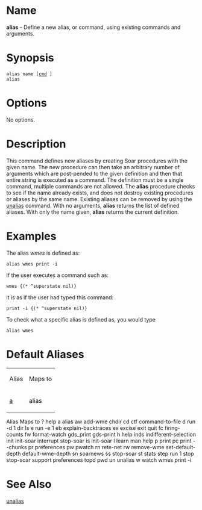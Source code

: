 = Name =
'''alias''' - Define a new alias, or command, using existing commands and arguments.

= Synopsis =
 alias name [<u>cmd</u> <args>]
 alias

= Options =
No options.

= Description =
This command defines new aliases by creating Soar procedures with the given name.  The new procedure can then take an arbitrary number of arguments which are post-pended to the given definition and then that entire string is executed as a command.  The definition must be a single command, multiple commands are not allowed.  The '''alias''' procedure checks to see if the name already exists, and does not destroy  existing procedures or aliases by the same name.  Existing  aliases  can  be  removed  by  using  the  [[unalias]] command.    With  no  arguments,  '''alias'''  returns  the  list  of  defined aliases.  With only the name given, '''alias''' returns the current  definition.

= Examples = 
The alias ''wmes'' is defined as:
 alias wmes print -i
If the user executes a command such as:
 wmes {(* ^superstate nil)}
it is as if the user had typed this command:
 print -i {(* ^superstate nil)}
To check what a specific alias is defined as, you would type
 alias wmes

= Default Aliases =
{| border="1" cellpadding="2"
| Alias || Maps to
|-
| [[a]] || alias
|}

Alias	 Maps to
?	help
a	alias
aw	add-wme
chdir	cd
ctf	command-to-file
d	run -d 1
dir	ls
e	run -e 1
eb	explain-backtraces
ex	excise
exit	quit
fc	firing-counts
fw	format-watch
gds_print	gds-print
h	help
inds	indifferent-selection
init	init-soar
interrupt	stop-soar
is	init-soar
l	learn
man	help
p	print
pc	print --chunks
pr	preferences
pw	pwatch
rn	rete-net
rw	remove-wme
set-default-depth	default-wme-depth
sn	soarnews
ss	stop-soar
st	stats
step	run 1
stop	stop-soar
support	preferences
topd	pwd
un	unalias
w	watch
wmes	print -i

= See Also =
[[unalias]]

